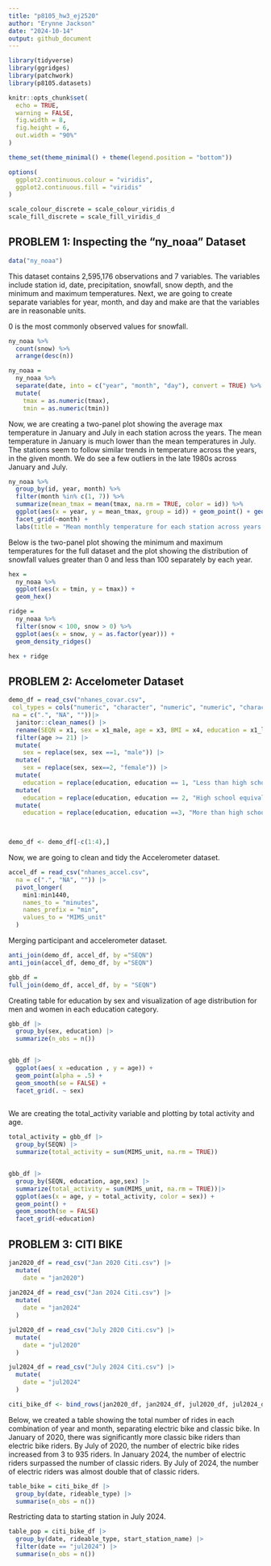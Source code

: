 ```yaml
---
title: "p8105_hw3_ej2520"
author: "Erynne Jackson"
date: "2024-10-14"
output: github_document
---
```



```r
library(tidyverse)
library(ggridges)
library(patchwork)
library(p8105.datasets)

knitr::opts_chunk$set(
  echo = TRUE, 
  warning = FALSE, 
  fig.width = 8, 
  fig.height = 6, 
  out.width = "90%"
)

theme_set(theme_minimal() + theme(legend.position = "bottom"))

options(
  ggplot2.continuous.colour = "viridis", 
  ggplot2.continuous.fill = "viridis"
)

scale_colour_discrete = scale_colour_viridis_d
scale_fill_discrete = scale_fill_viridis_d

```

## PROBLEM 1: Inspecting the "ny_noaa" Dataset

```r
data("ny_noaa")
```

This dataset contains 2,595,176 observations and 7 variables. The variables include station id, date, precipitation, snowfall, snow depth, and the minimum and maximum temperatures. Next, we are going to create separate variables for year, month, and day and make are that the variables are in reasonable units. 


0 is the most commonly observed values for snowfall. 

``` r
ny_noaa %>% 
  count(snow) %>%
  arrange(desc(n))

ny_noaa = 
  ny_noaa %>% 
  separate(date, into = c("year", "month", "day"), convert = TRUE) %>% 
  mutate(
    tmax = as.numeric(tmax),
    tmin = as.numeric(tmin))
```

Now, we are creating a two-panel plot showing the average max temperature in January and July in each station across the years. The mean temperature in January is much lower than the mean temperatures in July. The stations seem to follow similar trends in temperature across the years, in the given month. We do see a few outliers in the late 1980s across January and July. 

```r
ny_noaa %>% 
  group_by(id, year, month) %>% 
  filter(month %in% c(1, 7)) %>% 
  summarize(mean_tmax = mean(tmax, na.rm = TRUE, color = id)) %>% 
  ggplot(aes(x = year, y = mean_tmax, group = id)) + geom_point() + geom_path() +
  facet_grid(~month) +
  labs(title = "Mean monthly temperature for each station across years for January and July")

```

Below is the two-panel plot showing the minimum and maximum temperatures for the full dataset and the plot showing the distribution of snowfall values greater than 0 and less than 100 separately by each year. 

```r
hex = 
  ny_noaa %>% 
  ggplot(aes(x = tmin, y = tmax)) + 
  geom_hex()

ridge = 
  ny_noaa %>% 
  filter(snow < 100, snow > 0) %>%
  ggplot(aes(x = snow, y = as.factor(year))) + 
  geom_density_ridges()

hex + ridge

```

## PROBLEM 2: Accelometer Dataset 

```r

demo_df = read_csv("nhanes_covar.csv", 
 col_types = cols("numeric", "character", "numeric", "numeric", "character"),
 na = c(".", "NA", ""))|>
  janitor::clean_names() |> 
  rename(SEQN = x1, sex = x1_male, age = x3, BMI = x4, education = x1_less_than_high_school) |>
  filter(age >= 21) |> 
  mutate(
    sex = replace(sex, sex ==1, "male")) |> 
  mutate( 
    sex = replace(sex, sex==2, "female")) |>
  mutate( 
    education = replace(education, education == 1, "Less than high school")) |>
  mutate(
    education = replace(education, education == 2, "High school equivalent")) |> 
  mutate(
    education = replace(education, education ==3, "More than high school"))

  

demo_df <- demo_df[-c(1:4),]

```

Now, we are going to clean and tidy the Accelerometer dataset. 

```r

accel_df = read_csv("nhanes_accel.csv", 
  na = c(".", "NA", "")) |>
  pivot_longer(
    min1:min1440, 
    names_to = "minutes",
    names_prefix = "min", 
    values_to = "MIMS_unit"
  )
```

Merging participant and accelerometer dataset. 
```r
anti_join(demo_df, accel_df, by ="SEQN")
anti_join(accel_df, demo_df, by ="SEQN")

gbb_df = 
full_join(demo_df, accel_df, by = "SEQN")
```

Creating table for education by sex and visualization of age distribution for men and women in each education category. 
```r

gbb_df |> 
  group_by(sex, education) |> 
  summarize(n_obs = n())


gbb_df |> 
  ggplot(aes( x =education , y = age)) +
  geom_point(alpha = .5) + 
  geom_smooth(se = FALSE) +
  facet_grid(. ~ sex)
 
```

We are creating the total_activity variable and plotting by total activity and age. 
```r

total_activity = gbb_df |> 
  group_by(SEQN) |> 
  summarize(total_activity = sum(MIMS_unit, na.rm = TRUE))


gbb_df |>
  group_by(SEQN, education, age,sex) |>
  summarize(total_activity = sum(MIMS_unit, na.rm = TRUE))|>
  ggplot(aes(x = age, y = total_activity, color = sex)) + 
  geom_point() + 
  geom_smooth(se = FALSE)
  facet_grid(~education) 

```
## PROBLEM 3: CITI BIKE

```r

jan2020_df = read_csv("Jan 2020 Citi.csv") |> 
  mutate(
    date = "jan2020")
 
jan2024_df = read_csv("Jan 2024 Citi.csv") |> 
  mutate(
    date = "jan2024"
  )

jul2020_df = read_csv("July 2020 Citi.csv") |> 
  mutate(
    date = "jul2020"
  )

jul2024_df = read_csv("July 2024 Citi.csv") |>
  mutate(
    date = "jul2024"
  )

citi_bike_df <- bind_rows(jan2020_df, jan2024_df, jul2020_df, jul2024_df)


```

Below, we created a table showing the total number of rides in each combination of year and month, separating electric bike and classic bike. In January of 2020, there was significantly more classic bike riders than electric bike riders. By July of 2020, the number of electric bike rides increased from 3 to 935 riders. In January 2024, the number of electric riders surpassed the number of classic riders. By July of 2024, the number of electric riders was almost double that of classic riders. 

```r

table_bike = citi_bike_df |> 
  group_by(date, rideable_type) |>
  summarise(n_obs = n())

```

Restricting data to starting station in July 2024. 
```r

table_pop = citi_bike_df |>
  group_by(date, rideable_type, start_station_name) |> 
  filter(date == "jul2024") |>
  summarise(n_obs = n())

```


